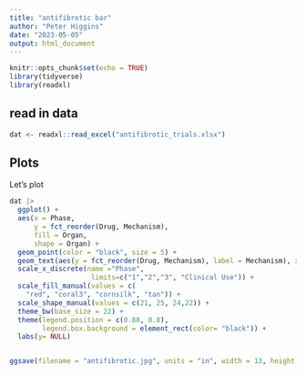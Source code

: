 ```yaml
---
title: "antifibrotic bar"
author: "Peter Higgins"
date: "2023-05-05"
output: html_document
---
```


```r
knitr::opts_chunk$set(echo = TRUE)
library(tidyverse)
library(readxl)
```

## read in data


```r
dat <- readxl::read_excel("antifibrotic_trials.xlsx")
```

## Plots
Let's plot

```r
dat |> 
  ggplot() + 
  aes(x = Phase, 
      y = fct_reorder(Drug, Mechanism), 
      fill = Organ,
      shape = Organ) +
  geom_point(color = "black", size = 5) +
  geom_text(aes(y = fct_reorder(Drug, Mechanism), label = Mechanism), x = 1.05, size = 5) +
  scale_x_discrete(name ="Phase", 
                    limits=c("1","2","3", "Clinical Use")) +
  scale_fill_manual(values = c(
    "red", "coral3", "cornsilk", "tan")) +
  scale_shape_manual(values = c(21, 25, 24,22)) +
  theme_bw(base_size = 22) +
  theme(legend.position = c(0.88, 0.8),
        legend.box.background = element_rect(color= "black")) +
  labs(y= NULL)


ggsave(filename = "antifibrotic.jpg", units = "in", width = 13, height = 8, device = "jpg", dpi = 320)
```

